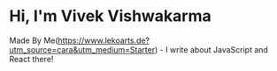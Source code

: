 # Hi, I'm Vivek Vishwakarma

Made By Me(https://www.lekoarts.de?utm_source=cara&utm_medium=Starter) - I write about JavaScript and React there!
